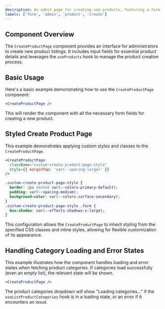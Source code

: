 ```yaml
---
description: An admin page for creating new products, featuring a form with fields for product name, description, image URL, and category. It uses the useProducts hook to handle product creation.
labels: ['form', 'admin', 'product', 'create']
---
```


## Component Overview
The `CreateProductPage` component provides an interface for administrators to create new product listings. It includes input fields for essential product details and leverages the `useProducts` hook to manage the product creation process.

## Basic Usage
Here's a basic example demonstrating how to use the `CreateProductPage` component:

```jsx
<CreateProductPage />
```
This will render the component with all the necessary form fields for creating a new product.
## Styled Create Product Page
This example demonstrates applying custom styles and classes to the `CreateProductPage`.
```jsx
<CreateProductPage
  className="custom-create-product-page-style"
  style={{ marginTop: 'var(--spacing-large)' }}
/>
```
```css
.custom-create-product-page-style {
  border: 2px dashed var(--colors-primary-default);
  padding: var(--spacing-medium);
  background-color: var(--colors-surface-secondary);
}
.custom-create-product-page-style .form {
  box-shadow: var(--effects-shadows-x-large);
}
```
This configuration allows the `CreateProductPage` to inherit styling from the specified CSS classes and inline styles, allowing for flexible customization of its appearance.
## Handling Category Loading and Error States
This example illustrates how the component handles loading and error states when fetching product categories.
If categories load successfully (even an empty list), the relevant state will be shown.
```jsx
<CreateProductPage />
```
The product categories dropdown will show "Loading categories..." if the `useListProductCategories` hook is in a loading state, or an error if it encounters an issue.